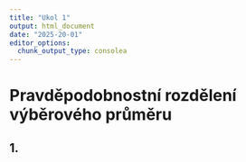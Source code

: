 ---
title: "Ukol 1"
output: html_document
date: "2025-20-01"
editor_options: 
  chunk_output_type: consolea
---

# Pravděpodobnostní rozdělení výběrového průměru

## 1.

